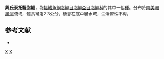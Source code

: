 {{Speciesbox 
| taxon = Tyttobrycon xeruini
| status = NE
| status_system = IUCN3.1
| authority =  [[Géry|Géry]], 1973
| synonyms = 
}}
'''興氏泰托齧脂鯉'''，為[[輻鰭魚綱|輻鰭魚綱]][[脂鯉目|脂鯉目]][[脂鯉亞目|脂鯉亞目]][[脂鯉科|脂鯉科]]的其中一個[[種|種]]。分布於[[南美洲|南美洲]][[黑河|黑河]]流域，體長可達2.3公分，棲息在底中層水域，生活習性不明。

==参考文献==
{{refbegin}}
*{{FishBase_species|genus=Tyttobrycon|species=xeruini|year=2014|month=1}}
{{refend}}

{{Taxonbar|from=Q5603885}}

[[Category:泰托齧脂鯉屬|X]]
[[Category:1973年描述的鱼类|X]]


{{魚類小作品}}